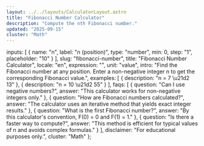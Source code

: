 ```yaml
---
layout: ../../layouts/CalculatorLayout.astro
title: "Fibonacci Number Calculator"
description: "Compute the nth Fibonacci number."
updated: "2025-09-15"
cluster: "Math"
---
```



  inputs: [
    {
      name: "n",
      label: "n (position)",
      type: "number",
      min: 0,
      step: "1",
      placeholder: "10"
    }
  ],
  slug: "fibonacci-number",
  title: "Fibonacci Number Calculator",
  locale: "en",
  expression: "",
  unit: "value",
  intro: "Find the Fibonacci number at any position. Enter a non-negative integer n to get the corresponding Fibonacci value.",
  examples: [
    { description: "n = 7 \u21d2 13" },
    { description: "n = 10 \u21d2 55" }
  ],
  faqs: [
    { question: "Can I use negative numbers?", answer: "This calculator works for non-negative integers only." },
    { question: "How are Fibonacci numbers calculated?", answer: "The calculator uses an iterative method that yields exact integer results." },
    { question: "What is the first Fibonacci number?", answer: "By this calculator's convention, F(0) = 0 and F(1) = 1." },
    { question: "Is there a faster way to compute?", answer: "This method is efficient for typical values of n and avoids complex formulas." }
  ],
  disclaimer: "For educational purposes only.",
  cluster: "Math"
};

<Calculator schema={schema} />

